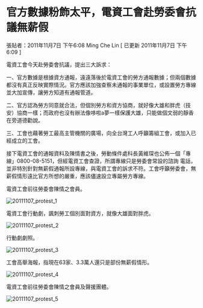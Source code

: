 # 官方數據粉飾太平，電資工會赴勞委會抗議無薪假

張貼者：2011年11月7日 下午6:08 Ming Che Lin  [ 已更新 2011年11月7日 下午6:09 ]

電資工會今天赴勞委會抗議，提出三大訴求：  

一、官方數據是根據資方通報，遠遠落後於電資工會的勞方通報數據；但兩個數據都沒有真正反映實際情況。官方應該加強查察未通報的事業單位，或設置勞方專線並大加宣傳，讓勞方知道有通報管道。  

二、官方認為勞方同意就合法，但個別勞方和資方協商，就好像大雄和胖虎（技安）協商一樣；而政府也沒有辦法像哆啦a夢一樣保護大雄，只能做個文弱的靜香在旁道德勸說。  

三、工會也藉著勞工最高主管機關的廣場，向全台灣工人呼籲籌組工會，或加入已經成立的工會。    

接下電資工會的通報資料及陳情書之後，勞動條件處科長黃維琛也公佈一個「專線」0800-08-5151，但經電資工會查證，所謂專線只是勞委會常設的諮詢 電話，並非特別針對無薪假通報所設專線，與電資工會的訴求不符。工會呼籲勞委會，無薪假情形遠比官方所想的嚴重，應該儘速設立專屬勞方專線。

電資工會前往勞委會陳情之會員。 

![20111107_protest_1](/images/20111107_protest_1.jpg)

電資工會行動劇，諷刺勞工個別面對資方，就像大雄面對胖虎。

![20111107_protest_2](/images/20111107_protest_2.jpg)

行動劇劇照。

![20111107_protest_3](/images/20111107_protest_3.jpg)

工會高舉海報，指現在63家、3.3萬人還只是部份無薪假情形。

![20111107_protest_4](/images/20111107_protest_4.jpg)

電資工會前往勞委會陳情之會員及聲援團體。  

![20111107_protest_5](/images/20111107_protest_5.jpg)

